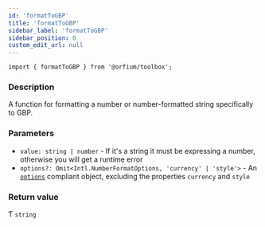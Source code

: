```yaml
---
id: 'formatToGBP'
title: 'formatToGBP'
sidebar_label: 'formatToGBP'
sidebar_position: 0
custom_edit_url: null
---
```


`import { formatToGBP } from '@orfium/toolbox';`

### Description

A function for formatting a number or number-formatted string specifically to GBP.

### Parameters

- `value: string | number` - If it's a string it must be expressing a number, otherwise you will get a runtime error
- `options?: Omit<Intl.NumberFormatOptions, 'currency' | 'style'>` - An [`options`](https://developer.mozilla.org/en-US/docs/Web/JavaScript/Reference/Global_Objects/Intl/NumberFormat/NumberFormat#options) compliant object, excluding the properties `currency` and `style`

### Return value

Ƭ `string`
